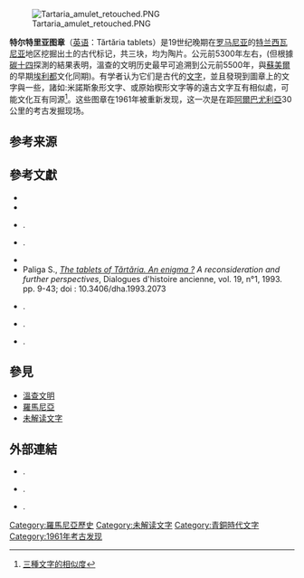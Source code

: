 [[File:Tartaria_amulet_retouched.PNG|thumb]]

'''特尔特里亚图章'''（[[英语|英语]]：Tărtăria tablets）是19世纪晚期在[[罗马尼亚|罗马尼亚]]的[[特兰西瓦尼亚|特兰西瓦尼亚]]地区挖掘出土的古代标记，共三块，均为陶片。公元前5300年左右，(但根據[[碳十四|碳十四]]探測的結果表明，溫查的文明历史最早可追溯到公元前5500年，與[[蘇美爾|蘇美爾]]的早期[[埃利都|埃利都]]文化同期)。有学者认为它们是古代的[[文字|文字]]，並且發現到圖章上的文字與一些，諸如:米諾斯象形文字、或原始楔形文字等的遠古文字互有相似處，可能文化互有同源<ref>[http://media.photobucket.com/image/T%25C4%2583rt%25C4%2583ria%20tablets%20similarity/syzygy426/magyar%2520rovas/hooddiagramtatarlaka.jpg 三種文字的相似度]</ref>。这些图章在1961年被重新发现，这一次是在距[[阿爾巴尤利亞|阿爾巴尤利亞]]30公里的考古发掘现场。

== 参考来源 ==
{{reflist}}

==參考文獻==
{{refbegin|2}}
* {{Citation | last = Haarmann | first = H | year = 1990 | contribution = Writing from Old Europe | title = The Journal of Indo-European Studies | issue = 17}}
* {{Citation | last = Jongbloed | first = Dominique | year = 2011 | title = Civilisations antédiluviennes | publisher = Alphée ed | language = fr}}
* {{Citation | last = Makkay | first = J | year = 1969 | contribution = The Late Neolithic Tordos Group of Signs | title = Alba Regia | issue = 10 | pages = 9–50}}.
* {{Citation | last = Makkay | first = J | year = 1984 | title = Early Stamp Seals in South-East Europe | place = Budapest}}.
* {{cite journal
 |ref          = harv
 |last1        = Merlini
 |first1       = Marco
 |last2        = Lazarovici
 |first2       = Gheorghe
 |title        = Settling discovery circumstances, dating and utilization of the Tărtăria tablets
 |journal      = Acta Terrae Septemcastrensis
 |url          = http://arheologie.ulbsibiu.ro/publicatii/ats/ats8/acta%207.pdf
 |format       = PDF
 |volume       = VII
 |year         = 2008
 |publisher    = [[Lucian_Blaga_University_of_Sibiu|Lucian Blaga University of Sibiu]]
 |location     = Sibiu, Romania
 |issn         = 1583-1817
 |access-date  = 2018-07-10
 |archive-date = 2016-03-04
 |archive-url  = https://web.archive.org/web/20160304123826/http://arheologie.ulbsibiu.ro/publicatii/ats/ats8/acta%207.pdf
 |dead-url     = yes
}}
* Paliga S., ''[http://www.persee.fr/doc/dha_0755-7256_1993_num_19_1_2073 The tablets of Tǎrtǎria. An enigma ?] {{Wayback|url=http://www.persee.fr/doc/dha_0755-7256_1993_num_19_1_2073 |date=20191106214611 }} A reconsideration and further perspectives'', Dialogues d'histoire ancienne, vol. 19, n°1, 1993. pp. 9-43; doi : 10.3406/dha.1993.2073
* {{Citation | last = Winn | first = Sham MM | year = 1973 | title = The Signs of the Vinca Culture}}.
* {{Citation | last = Winn | first = Sham MM | year = 1981 | title = Pre-writing in Southeast Europe: The Sign System of the Vinca culture | publisher = BAR}}.
* {{Citation | last = Evans | first = A | year = 1895 | title = Cretan pictographs and prae-Phoenician script. With an account of a sepulchral deposit at Hagios Onuphrios near Phaestos in its relation primitive Cretan and Aegean culture | publisher= G.P.Putnams sons|  pages = 166}}.
{{refend}}

== 參見 ==
* [[溫查文明|溫查文明]]
* [[羅馬尼亞|羅馬尼亞]]
*[[未解读文字|未解读文字]]

==外部連結==
{{Commons category}}
* {{Citation | url = http://www.prehistory.it/ftp/arta_populara01.htm | title = Signs on Tărtăria Tablets found in the Romanian folkloric art | first = Ioana | last = Crişan | publisher = PreHistory | place = IT | accessdate = 2018-07-10 | archive-date = 2020-02-29 | archive-url = https://web.archive.org/web/20200229062203/http://www.prehistory.it/ftp/arta_populara01.htm | dead-url = no }}.
* {{Citation | url = http://www.prehistory.it/ftp/tartaria_tablets/merlinitartaria.htm | title = Milady Tărtăria and the discovery of the Tărtăria Tablets | first = Marco | last = Merlini | publisher = PreHistory | place = IT | accessdate = 2018-07-10 | archive-date = 2020-02-29 | archive-url = https://web.archive.org/web/20200229062104/http://www.prehistory.it/ftp/tartaria_tablets/merlinitartaria.htm | dead-url = no }}.
* {{Citation | url = http://www.webtopos.gr/archives/languages/greek/alphabet/chart_gre_anc_alphabets_cities_1369x1301_tr.gif | title = Archaic Greek alphabets | place = GR | publisher = Web Topos | format = image | accessdate = 2018-07-10 | archive-date = 2019-01-26 | archive-url = https://web.archive.org/web/20190126230504/http://www.webtopos.gr/archives/languages/greek/alphabet/chart_gre_anc_alphabets_cities_1369x1301_tr.gif | dead-url = no }}.

[[Category:羅馬尼亞歷史|Category:羅馬尼亞歷史]]
[[Category:未解读文字|Category:未解读文字]]
[[Category:青銅時代文字|Category:青銅時代文字]]
[[Category:1961年考古发现|Category:1961年考古发现]]